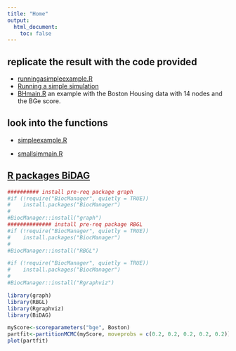 ---
title: "Home"
output:
  html_document:
    toc: false
---


## replicate the result with the code provided 


* [runningasimpleexample.R](runningasimpleexample.html)
* [Running a simple simulation](Runningasimplesimulation.html)
* [BHmain.R](BHmain.html) an example with the Boston Housing data with 14 nodes and the BGe score.

## look into the functions 


* [simpleexample.R](simpleexample.html)


* [smallsimmain.R](Simulation_studies.html)


## [R packages BiDAG](BiDAG.html)


```{r, echo=F, message=F, warning=F, eval=F}
########## install pre-req package graph 
#if (!require("BiocManager", quietly = TRUE))
#    install.packages("BiocManager")
#
#BiocManager::install("graph")
############## install pre-req package RBGL 
#if (!require("BiocManager", quietly = TRUE))
#    install.packages("BiocManager")
#
#BiocManager::install("RBGL")

#if (!require("BiocManager", quietly = TRUE))
#    install.packages("BiocManager")
#
#BiocManager::install("Rgraphviz")

library(graph)
library(RBGL)
library(Rgraphviz)
library(BiDAG)

myScore<-scoreparameters("bge", Boston)
partfit<-partitionMCMC(myScore, moveprobs = c(0.2, 0.2, 0.2, 0.2, 0.2))
plot(partfit)
```

